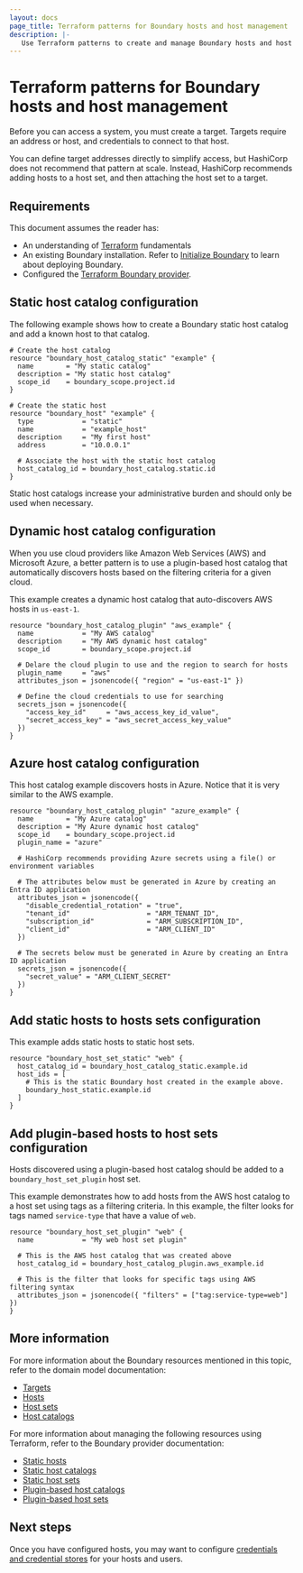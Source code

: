```yaml
---
layout: docs
page_title: Terraform patterns for Boundary hosts and host management
description: |-
   Use Terraform patterns to create and manage Boundary hosts and host catalogs. Learn how to add static or plugin-based hosts to static or dynamic host catalogs.
---
```


# Terraform patterns for Boundary hosts and host management

Before you can access a system, you must create a target. Targets require an address or host, and credentials to connect to that host.

You can define target addresses directly to simplify access, but HashiCorp does not recommend that pattern at scale.
Instead, HashiCorp recommends adding hosts to a host set, and then attaching the host set to a target.

## Requirements

This document assumes the reader has:

- An understanding of [Terraform](/terraform/docs) fundamentals
- An existing Boundary installation. Refer to [Initialize Boundary](/boundary/docs/install-boundary/initialize) to learn about deploying Boundary.
- Configured the [Terraform Boundary provider](/boundary/docs/install-boundary/terraform-patterns/#terraform-provider-configuration).

## Static host catalog configuration

The following example shows how to create a Boundary static host catalog and add a known host to that catalog.

```hcl
# Create the host catalog
resource "boundary_host_catalog_static" "example" {
  name        = "My static catalog"
  description = "My static host catalog"
  scope_id    = boundary_scope.project.id
}

# Create the static host
resource "boundary_host" "example" {
  type            = "static"
  name            = "example_host"
  description     = "My first host"
  address         = "10.0.0.1"

  # Associate the host with the static host catalog
  host_catalog_id = boundary_host_catalog.static.id
}
```

Static host catalogs increase your administrative burden and should only be used when necessary.

## Dynamic host catalog configuration

When you use cloud providers like Amazon Web Services (AWS) and Microsoft Azure, a better pattern is to use a plugin-based host catalog that automatically discovers hosts based on the filtering criteria for a given cloud.

This example creates a dynamic host catalog that auto-discovers AWS hosts in `us-east-1`.

```hcl
resource "boundary_host_catalog_plugin" "aws_example" {
  name            = "My AWS catalog"
  description     = "My AWS dynamic host catalog"
  scope_id        = boundary_scope.project.id

  # Delare the cloud plugin to use and the region to search for hosts
  plugin_name     = "aws"
  attributes_json = jsonencode({ "region" = "us-east-1" })

  # Define the cloud credentials to use for searching
  secrets_json = jsonencode({
    "access_key_id"     = "aws_access_key_id_value",
    "secret_access_key" = "aws_secret_access_key_value"
  })
}
```

## Azure host catalog configuration

This host catalog example discovers hosts in Azure. Notice that it is very similar to the AWS example.

```hcl
resource "boundary_host_catalog_plugin" "azure_example" {
  name        = "My Azure catalog"
  description = "My Azure dynamic host catalog"
  scope_id    = boundary_scope.project.id
  plugin_name = "azure"

  # HashiCorp recommends providing Azure secrets using a file() or environment variables

  # The attributes below must be generated in Azure by creating an Entra ID application
  attributes_json = jsonencode({
    "disable_credential_rotation" = "true",
    "tenant_id"                   = "ARM_TENANT_ID",
    "subscription_id"             = "ARM_SUBSCRIPTION_ID",
    "client_id"                   = "ARM_CLIENT_ID"
  })

  # The secrets below must be generated in Azure by creating an Entra ID application
  secrets_json = jsonencode({
    "secret_value" = "ARM_CLIENT_SECRET"
  })
}
```

## Add static hosts to hosts sets configuration

This example adds static hosts to static host sets.

```hcl
resource "boundary_host_set_static" "web" {
  host_catalog_id = boundary_host_catalog_static.example.id
  host_ids = [
    # This is the static Boundary host created in the example above.
    boundary_host_static.example.id
  ]
}
```

## Add plugin-based hosts to host sets configuration

Hosts discovered using a plugin-based host catalog should be added to a `boundary_host_set_plugin` host set.

This example demonstrates how to add hosts from the AWS host catalog to a host set using tags as a filtering criteria. In this example, the filter looks for tags named `service-type` that have a value of `web`.

```hcl
resource "boundary_host_set_plugin" "web" {
  name            = "My web host set plugin"

  # This is the AWS host catalog that was created above
  host_catalog_id = boundary_host_catalog_plugin.aws_example.id

  # This is the filter that looks for specific tags using AWS filtering syntax
  attributes_json = jsonencode({ "filters" = ["tag:service-type=web"] })
}
```

## More information

For more information about the Boundary resources mentioned in this topic, refer to the domain model documentation:

- [Targets](/boundary/docs/concepts/domain-model/targets)
- [Hosts](/boundary/docs/concepts/domain-model/hosts)
- [Host sets](/boundary/docs/concepts/domain-model/host-sets)
- [Host catalogs](/boundary/docs/concepts/domain-model/host-catalogs)

For more information about managing the following resources using Terraform, refer to the Boundary provider documentation:

- [Static hosts](https://registry.terraform.io/providers/hashicorp/boundary/latest/docs/resources/host_static/)
- [Static host catalogs](https://registry.terraform.io/providers/hashicorp/boundary/latest/docs/resources/host_catalog_static/)
- [Static host sets](https://registry.terraform.io/providers/hashicorp/boundary/latest/docs/resources/host_set_static/)
- [Plugin-based host catalogs](https://registry.terraform.io/providers/hashicorp/boundary/latest/docs/resources/host_catalog_plugin/)
- [Plugin-based host sets](https://registry.terraform.io/providers/hashicorp/boundary/latest/docs/resources/host_set_plugin/)

## Next steps

Once you have configured hosts, you may want to configure [credentials and credential stores](/boundary/docs/install-boundary/terraform-patterns/terraform-credentials-and-credential-stores) for your hosts and users.